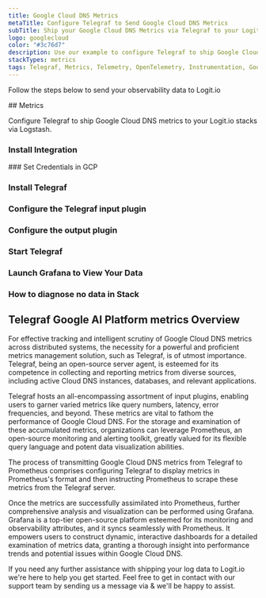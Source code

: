 ```yaml
---
title: Google Cloud DNS Metrics
metaTitle: Configure Telegraf to Send Google Cloud DNS Metrics
subTitle: Ship your Google Cloud DNS Metrics via Telegraf to your Logit.io Stack
logo: googlecloud
color: "#3c76d7"
description: Use our example to configure Telegraf to ship Google Cloud DNS metrics to Logit.io. Configure Telegraf to send Google Cloud DNS metrics to Logstash or Elastic.
stackTypes: metrics
tags: Telegraf, Metrics, Telemetry, OpenTelemetry, Instrumentation, Google Cloud DNS, Domain Name System, Dns
---
```


Follow the steps below to send your observability data to Logit.io

<Steps>
  ## Metrics

  Configure Telegraf to ship Google Cloud DNS metrics to your Logit.io stacks via Logstash.
  
  ### Install Integration
  <InstallIntegration/>
  ### Set Credentials in GCP

  <SetGCPCredentials intro="Google Cloud DNS, a high-performance, resilient Domain Name System service within Google Cloud, ensures fast and reliable routing to applications."/>
  
  ### Install Telegraf

  <InstallTelegraf />

  ### Configure the Telegraf input plugin

  <TelegrafStackDriverInput metric_type="dns.googleapis.com"/>

  ### Configure the output plugin

  <TelegrafOutputPlugin />

  ### Start Telegraf

  <StartTelegraf />

  ### Launch Grafana to View Your Data

  <LaunchVisualizer type="metrics" />

  ### How to diagnose no data in Stack

  <DiagnoseNoData />
</Steps>

## Telegraf Google AI Platform metrics Overview

For effective tracking and intelligent scrutiny of Google Cloud DNS metrics across distributed systems, 
the necessity for a powerful and proficient metrics management solution, such as Telegraf, is of 
utmost importance. Telegraf, being an open-source server agent, is esteemed for its competence in 
collecting and reporting metrics from diverse sources, including active Cloud DNS instances, 
databases, and relevant applications.

Telegraf hosts an all-encompassing assortment of input plugins, enabling users to garner varied metrics 
like query numbers, latency, error frequencies, and beyond. These metrics are vital to fathom the 
performance of Google Cloud DNS. For the storage and examination of these accumulated metrics, 
organizations can leverage Prometheus, an open-source monitoring and alerting toolkit, greatly 
valued for its flexible query language and potent data visualization abilities.

The process of transmitting Google Cloud DNS metrics from Telegraf to Prometheus comprises 
configuring Telegraf to display metrics in Prometheus's format and then instructing Prometheus 
to scrape these metrics from the Telegraf server.

Once the metrics are successfully assimilated into Prometheus, further comprehensive analysis 
and visualization can be performed using Grafana. Grafana is a top-tier open-source platform 
esteemed for its monitoring and observability attributes, and it syncs seamlessly with Prometheus. 
It empowers users to construct dynamic, interactive dashboards for a detailed examination of 
metrics data, granting a thorough insight into performance trends and potential issues within Google Cloud DNS.

If you need any further assistance with shipping your log data to Logit.io we're here to help 
you get started. Feel free to get in contact with our support team by sending us a message via <IntercomButton text="live chat" /> & we'll be happy to assist.